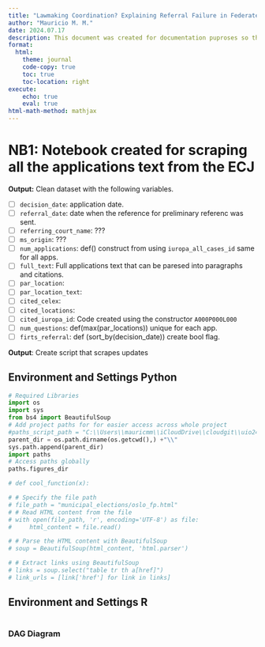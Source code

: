 ```yaml
---
title: "Lawmaking Coordination? Explaining Referral Failure in Federated Judicial Systems"
author: "Mauricio M. M."
date: 2024.07.17
description: This document was created for documentation puproses so that the user has an intuitive understanding of how do the principles of coding in R relate to those in Python.
format: 
  html:
    theme: journal
    code-copy: true
    toc: true
    toc-location: right 
execute: 
    echo: true
    eval: true
html-math-method: mathjax
---
```


# NB1: Notebook created for scraping all the applications text from the ECJ

**Output:** Clean dataset with the following variables. 

- [ ] `decision_date`: application date. 
- [ ] `referral_date `: date when the reference for preliminary referenc was sent. 
- [ ] `referring_court_name`: ???
- [ ] `ms_origin`: ???
- [ ] `num_applications`: def() construct from using `iuropa_all_cases_id` same for all apps.
- [ ] `full_text`: Full applications text that can be paresed into paragraphs and citations.
- [ ] `par_location`:
- [ ] `par_location_text`: 
- [ ] `cited_celex`:
- [ ] `cited_locations`:
- [ ] `cited_iuropa_id`: Code created using the constructor `A000P000L000`
- [ ] `num_questions`: def(max(par_locations)) unique for each app.
- [ ] `firts_referral`: def (sort_by(decision_date)) create bool flag.

**Output**: Create script that scrapes updates

## Environment and Settings Python

```python
# Required Libraries 
import os 
import sys
from bs4 import BeautifulSoup
# Add project paths for for easier access across whole project
#paths_script_path = "C:\\Users\\mauricmm\\iCloudDrive\\cloudgit\\uio24emc\\"
parent_dir = os.path.dirname(os.getcwd(),) +"\\"
sys.path.append(parent_dir)
import paths
# Access paths globally
paths.figures_dir
```

```python


# def cool_function(x):

```

```python
# # Specify the file path
# file_path = "municipal_elections/oslo_fp.html"
# # Read HTML content from the file
# with open(file_path, 'r', encoding='UTF-8') as file:
#     html_content = file.read()

# # Parse the HTML content with BeautifulSoup
# soup = BeautifulSoup(html_content, 'html.parser')

# # Extract links using BeautifulSoup
# links = soup.select("table tr th a[href]")
# link_urls = [link['href'] for link in links]


```

## Environment and Settings R

```r

```

### DAG Diagram

```r

```